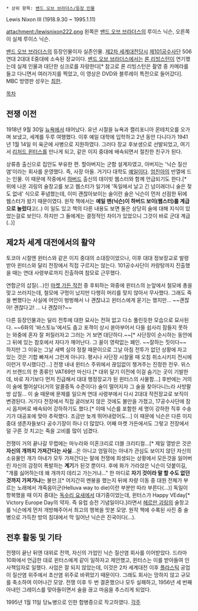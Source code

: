  * 상위 항목: [[밴드 오브 브라더스/등장 인물]]

Lewis Nixon III (1918.9.30 ~ 1995.1.11)

attachment:/lewisnixon222.png
왼쪽은 [[밴드 오브 브라더스]]의 루이스 닉슨, 오른쪽이 실제 루이스 닉슨.

[[밴드 오브 브라더스]]의 등장인물이자 실존인물. [[제2차 세계대전]]당시 [[제101공수사단]] 506연대 2대대 E중대에 소속된 장교이다. [[밴드 오브 브라더스]]에서는 [[론 리빙스턴]]이 연기했는데 실제 인물과 대단한 싱크로를 자랑한다[* 참고로 론 리빙스턴은 촬영 중 카메라를 들고 다니면서 여러가지를 찍었고, 이 영상은 DVD와 블루레이 특전으로 들어갔다]. MBC 방영판 성우는 [[최한]].


[[목차]]

== 전쟁 이전 ==
1918년 9월 30일 [[뉴욕]]에서 태어났다. 유년 시절을 뉴욕과 캘리포니아 몬테치오를 오가며 보냈고, 세계를 두루 여행했다. 이후 예일 대학에 입학하고 2년 동안 다니다가 1941년 1월 14일 미 육군에 사병으로 지원하였다. 그러다 장교 후보생으로 선발되었고, 여기서 [[리처드 윈터스]]를 만나게 되고, 같은 이지 중대에 배속되면서 절친한 친구가 된다. 

상류층 출신으로 집안도 부유한 편. 할아버지는 군함 설계자였고, 아버지는 '닉슨 질산염'이라는 회사를 운영했다. 즉, 사장 아들. 거기다 대학도 [[예일]]이다. [[엄친아]]의 반열에 드는 인물. 이 때문에 작중에서 [[하버드]] 출신의 데이빗 웹스터와 함께 언급되기도 한다.[* 위에 나온 괴링의 술창고를 보고 웹스터가 일기에 '독일에서 날고 긴 넘이래더니 술은 젖도 없네' 식으로 푸념했는데, 이미 괜찮아보이는 술이란 술은 닉슨이 먼저 선점한 뒤에 웹스터가 왔기 때문이였다. 원작 책에서는 '''예일 맨(닉슨)이 하버드 보이(웹스터)를 계급으로 눌렀다'''고(..) 이 일도 있고 책의 다른 내용도 보면 둘은 상당히 술에 대해 지식이 있었는걸로 보인다. 하지만 그 둘에게는 결정적인 차이가 있었으니 그것이 바로 군대 계급(..)]
== 제2차 세계 대전에서의 활약 ==
토코아 시절엔 윈터스와 같은 이지 중대의 소대장이었으나, 이후 대대 정보장교로 발령받아 윈터스와 달리 전장에서 직접 구르지는 않는다. 101공수사단이 카랑탕까지 진출했을 때는 연대 사령부로까지 진출하여 참모로 근무했다. 

연합군의 삽질(…)인 [[마켓 가든 작전]] 중 후퇴하는 와중에 윈터스의 눈앞에서 철모에 총을 맞고 쓰러지는데, 철모에 구멍이 났지만 다행히 머리를 맞지 않아서 무사했다. 그래도 죽을 뻔했다는 사실에 어안이 벙벙해서 나 괜찮냐고 윈터스에게 묻기는 했지만... ~~괜찮아! 괜찮다고! ... 나 괜찮아?~~

다른 등장인물과는 달리 전투에 대한 묘사는 전혀 없고 다소 풀린듯한 모습으로 묘사된다. ~~6화의 '바스토뉴'에서도 춥고 포격이 상시 쏟아부어서 다들 쉽사리 잠들지 못하는 와중에 혼자 잘 퍼질러자고 그러는 거 보면 대단하다.~~[* 사단장이 순시하는 동안에 그 뒤에 있는 참호에서 자다가 깨어난다. 그 꼴이 영락없는 폐인. ~~잘하는 짓이다~~ 하지만 그 이유는 그날 새벽 심야 정찰 때문이으로 그날 아침 전투가 없던 상황에 자고 있는 것은 기합 빠져서 그런게 아니다. 평시나 사단장 시찰올 때 오침 취소시키지 전시에 이런거 무시했다간...] 전쟁 내내 윈터스 주위에서 끊임없이 챙겨주는 진정한 전우. 위스키 브랜드의 한 종류인 VAT69만 마신다.[* 대위 달기 이전에 이걸 숨기는 곳이 기발한데, 바로 자기보다 먼저 진급해서 대대 행정장교가 된 윈터스의 사물함...] 후반에는 거의 이 술에 쩔어살다(거의 알콜중독 수준이다) 술이 떨어지자 그 술을 찾아다니느라 사방팔방 삽질... 이 술 때문에 문제를 일으켜 연대 사령부에서 다시 2대대 작전장교로 보직이 변경된다. 거기다 전장에서 직접 굴러보지 않은 것에도 불만을 가졌고, 17공수사단에 잠시 옵저버로 배속되어 강하하기도 했다.[* 이때 닉슨를 포함한 세 명이 강하한 직후 수송기가 대공포에 맞아 추락했다. 조금만 늦게 뛰어내렸어도...] 이 때문에 닉슨은 다른 이지중대 생존자들보다 공수기장이 하나 더 많았다. 어째 마켓 가든에서도 그렇고 전장에서 덜 구른 것 치고는 죽을 고비를 많이 넘겼다.

전쟁이 거의 끝나갈 무렵에는 마누라와 이혼크리로 더블 크리티컬...[* 제일 열받은 것은 '''자신의 개까지 가져간다는 사실'''...은 아니고 엄밀히는 아내가 관심도 보이지 않던 자신의 소유물인 개가 아내가 모두 가져간다는 말에 전쟁에 희생되는 상황에서 모든것을 잃어버린 자신의 감정이 폭발하는 '''계기'''가 된것 뿐이다. 후에 화가 가라앉은 닉슨이 덧붙이길, "개를 싫어하는데 왜 개까지 데리고 가는거냐..." 한 마디로 '''자기 것이라 말 할 수도 없던 것까지 가져가냐'''는 불만.][* 어지간히 멘붕을 했는지 뒤에 차량 이동 중 대원 전체가 부르는 노래에서 개죽음이군(Helluva way to die)이란 부분만 따라 부른다(...)] 독일이 항복했을 때 이지 중대는 [[독수리 요새]]에서 대기중이었는데, 윈터스가 Happy VEday[* Victory Europe Day의 약자. 즉 유럽 승전 기념일이다.]라면서 [[헤르만 괴링]]의 술창고를 닉슨에게 먼저 개방해주어서 최고의 행복을 맛본 모양. 원작 책에 수록된 사진 중 술병으로 가득찬 방의 침대에서 막 일어난 닉슨은 진국이다(…).

== 전후 활동 및 기타 ==
전쟁이 끝난 뒤엔 대위로 전역, 자신의 가업인 닉슨 질산염 회사를 이어받았다. 드라마 10화에서 언급한 대로 윈터스에게 같이 일하자고 제안했고, 윈터스는 이를 받아들여 인사책임자로 일했다. 사업은 잘 되지 않았는데, 이것은 2차 세계대전 이후 [[플라스틱]] 공업이 질산염 위주에서 초산염 위주로 바뀌었기 때문이다. 그래도 회사는 망하지 않고 규모를 축소하여 이어나간 모양. 전쟁 이후 두 번 결혼했으나 모두 실패하고, 1956년 세 번째 아내인 그레이스를 맞아들이면서 술을 끊고 마음을 추스리게 되었다.

1995년 1월 11일 당뇨병으로 인한 합병증으로 작고하였다.
[[각주]]
